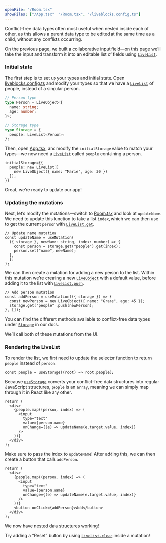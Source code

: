 ```yaml
---
openFile: "/Room.tsx"
showFiles: ["/App.tsx", "/Room.tsx", "/liveblocks.config.ts"]
---
```


Conflict-free data types often most useful when nested inside each of other, as
this allows a parent data type to be edited at the same time as a child, without
any conflicts occurring.

On the previous page, we built a collaborative input field—on this page we’ll
take the input and transform it into an editable list of fields using
[`LiveList`][].

### Initial state

The first step is to set up your types and initial state. Open
[liveblocks.config.ts][] and modify your types so that we have a [`LiveList`][]
of people, instead of a singular person.

```ts modifyTutorialFile="/liveblocks.config.ts"
// Person type
type Person = LiveObject<{
  name: string;
  age: number;
}>;

// Storage type
type Storage = {
  people: LiveList<Person>;
};
```

Then, open [App.tsx][], and modify the `initialStorage` value to match your
types—we now need a [`LiveList`][] called `people` containing a person.

```tsx modifyTutorialFile="/App.tsx"
initialStorage={{
  people: new LiveList([
    new LiveObject({ name: "Marie", age: 30 })
  ]),
}}
```

Great, we’re ready to update our app!

### Updating the mutations

Next, let’s modify the mutations—switch to [Room.tsx][] and look at
`updateName`. We need to update this function to take a list `index`, which we
can then use to get the current `person` with [`LiveList.get`][].

```tsx highlight="3,4" modifyTutorialFile="/Room.tsx"
// Update name mutation
const updateName = useMutation(
  ({ storage }, newName: string, index: number) => {
    const person = storage.get("people").get(index);
    person.set("name", newName);
  },
  []
);
```

We can then create a mutation for adding a new person to the list. Within this
mutation we’re creating a new [`LiveObject`][] with a default value, before
adding it to the list with [`LiveList.push`][].

```tsx modifyTutorialFile="/Room.tsx"
// Add person mutation
const addPerson = useMutation(({ storage }) => {
  const newPerson = new LiveObject({ name: "Grace", age: 45 });
  storage.get("people").push(newPerson);
}, []);
```

<Banner title="Storage methods">

You can find the different methods available to conflict-free data types under
[`Storage`](/docs/api-reference/liveblocks-client#Storage) in our docs.

</Banner>

We’ll call both of these mutations from the UI.

### Rendering the LiveList

To render the list, we first need to update the selector function to return
`people` instead of `person`.

```tsx modifyTutorialFile="/Room.tsx"
const people = useStorage((root) => root.people);
```

Because [`useStorage`][] converts your conflict-free data structures into
regular JavaScript structures, `people` is an `array`, meaning we can simply map
through it in React like any other.

```tsx highlight="3-9" modifyTutorialFile="/Room.tsx"
return (
  <div>
    {people.map((person, index) => (
      <input
        type="text"
        value={person.name}
        onChange={(e) => updateName(e.target.value, index)}
      />
    ))}
  </div>
);
```

Make sure to pass the index to `updateName`! After adding this, we can then
create a button that calls `addPerson`.

```tsx highlight="10" modifyTutorialFile="/Room.tsx"
return (
  <div>
    {people.map((person, index) => (
      <input
        type="text"
        value={person.name}
        onChange={(e) => updateName(e.target.value, index)}
      />
    ))}
    <button onClick={addPerson}>Add</button>
  </div>
);
```

We now have nested data structures working!

<Banner title="Try it yourself" type="success">

Try adding a “Reset” button by using [`LiveList.clear`][] inside a mutation!

</Banner>

[`LiveObject`]: /docs/api-reference/liveblocks-client#LiveObject
[`LiveObject.get`]: /docs/api-reference/liveblocks-client#LiveObject.get
[`LiveList`]: /docs/api-reference/liveblocks-client#LiveList
[`LiveList.get`]: /docs/api-reference/liveblocks-client#LiveList.get
[`LiveList.push`]: /docs/api-reference/liveblocks-client#LiveList.push
[`LiveList.clear`]: /docs/api-reference/liveblocks-client#LiveList.clear
[`LiveMap`]: /docs/api-reference/liveblocks-client#LiveMap
[`useStorage`]: /docs/api-reference/liveblocks-react#useStorage
[`useMutation`]: /docs/api-reference/liveblocks-react#useMutation
[liveblocks.config.ts]: #/liveblocks.config.ts
[App.tsx]: #/App.tsx
[Room.tsx]: #/Room.tsx
